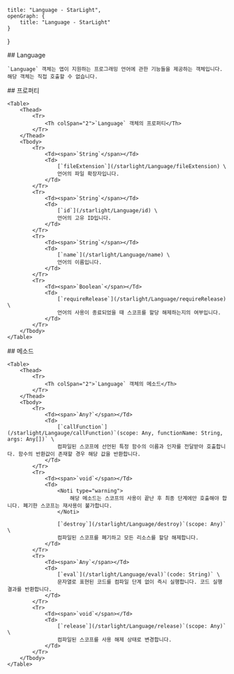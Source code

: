     title: "Language - StarLight",
    openGraph: {
        title: "Language - StarLight"
    }
}

<Section>
    ## Language

    `Language` 객체는 앱이 지원하는 프로그래밍 언어에 관한 기능들을 제공하는 객체입니다. 해당 객체는 직접 호출할 수 없습니다.
</Section>
<Section>
    ## 프로퍼티

    <Table>
        <Thead>
            <Tr>
                <Th colSpan="2">`Language` 객체의 프로퍼티</Th>
            </Tr>
        </Thead>
        <Tbody>
            <Tr>
                <Td><span>`String`</span></Td>
                <Td>
                    [`fileExtension`](/starlight/Language/fileExtension) \
                    언어의 파일 확장자입니다.
                </Td>
            </Tr>
            <Tr>
                <Td><span>`String`</span></Td>
                <Td>
                    [`id`](/starlight/Language/id) \
                    언어의 고유 ID입니다.
                </Td>
            </Tr>
            <Tr>
                <Td><span>`String`</span></Td>
                <Td>
                    [`name`](/starlight/Language/name) \
                    언어의 이름입니다.
                </Td>
            </Tr>
            <Tr>
                <Td><span>`Boolean`</span></Td>
                <Td>
                    [`requireRelease`](/starlight/Language/requireRelease) \
                    언어의 사용이 종료되었을 때 스코프를 할당 해제하는지의 여부입니다.
                </Td>
            </Tr>
        </Tbody>
    </Table>
</Section>
<Section>
    ## 메소드

    <Table>
        <Thead>
            <Tr>
                <Th colSpan="2">`Language` 객체의 메소드</Th>
            </Tr>
        </Thead>
        <Tbody>
            <Tr>
                <Td><span>`Any?`</span></Td>
                <Td>
                    [`callFunction`](/starlight/Langauge/callFunction)`(scope: Any, functionName: String, args: Any[])` \
                    컴파일된 스코프에 선언된 특정 함수의 이름과 인자를 전달받아 호출합니다. 함수의 반환값이 존재할 경우 해당 값을 반환합니다.
                </Td>
            </Tr>
            <Tr>
                <Td><span>`void`</span></Td>
                <Td>
                    <Noti type="warning">
                        해당 메소드는 스코프의 사용이 끝난 후 최종 단계에만 호출해야 합니다. 폐기한 스코프는 재사용이 불가합니다.
                    </Noti>

                    [`destroy`](/starlight/Language/destroy)`(scope: Any)` \
                    컴파일된 스코프를 폐기하고 모든 리소스를 할당 해제합니다.
                </Td>
            </Tr>
            <Tr>
                <Td><span>`Any`</span></Td>
                <Td>
                    [`eval`](/starlight/Language/eval)`(code: String)` \
                    문자열로 표현된 코드를 컴파일 단계 없이 즉시 실행합니다. 코드 실행 결과를 반환합니다.
                </Td>
            </Tr>
            <Tr>
                <Td><span>`void`</span></Td>
                <Td>
                    [`release`](/starlight/Language/release)`(scope: Any)` \
                    컴파일된 스코프를 사용 해제 상태로 변경합니다.
                </Td>
            </Tr>
        </Tbody>
    </Table>
</Section>
